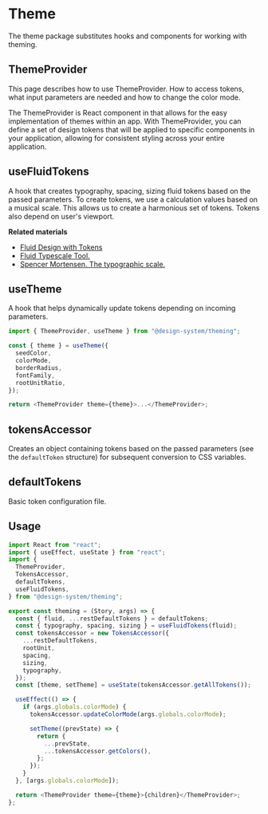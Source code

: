 
<Meta title="Design-system/Theme/Theme" component={ThemeProvider} />

# Theme

The theme package substitutes hooks and components for working with theming.

## ThemeProvider

This page describes how to use ThemeProvider. How to access tokens, what input parameters are needed and how to change the color mode.

The ThemeProvider is React component in that allows for the easy
implementation of themes within an app. With ThemeProvider, you can define a
set of design tokens that will be applied to specific components in your
application, allowing for consistent styling across your entire application.


<ArgsTable of={ThemeProvider} />

## useFluidTokens

A hook that creates typography, spacing, sizing fluid tokens based
on the passed parameters. To create tokens, we use a calculation values
based on a musical scale. This allows us to create a harmonious set of
tokens. Tokens also depend on user's viewport.

**Related materials**

- [Fluid Design with Tokens](https://www.youtube.com/watch?v=EbykWCBeqBg)
- [Fluid Typescale Tool.](https://fluid-tokenization.vercel.app/)
- [Spencer Mortensen. The typographic scale.](https://spencermortensen.com/articles/typographic-scale/)

## useTheme

A hook that helps dynamically update tokens depending on incoming parameters.

```javascript
import { ThemeProvider, useTheme } from "@design-system/theming";

const { theme } = useTheme({
  seedColor,
  colorMode,
  borderRadius,
  fontFamily,
  rootUnitRatio,
});

return <ThemeProvider theme={theme}>...</ThemeProvider>;
```

## tokensAccessor

Creates an object containing tokens based on the passed parameters (see the `defaultToken` structure) for subsequent conversion to CSS variables.

## defaultTokens

Basic token configuration file.

## Usage

```javascript
import React from "react";
import { useEffect, useState } from "react";
import {
  ThemeProvider,
  TokensAccessor,
  defaultTokens,
  useFluidTokens,
} from "@design-system/theming";

export const theming = (Story, args) => {
  const { fluid, ...restDefaultTokens } = defaultTokens;
  const { typography, spacing, sizing } = useFluidTokens(fluid);
  const tokensAccessor = new TokensAccessor({
    ...restDefaultTokens,
    rootUnit,
    spacing,
    sizing,
    typography,
  });
  const [theme, setTheme] = useState(tokensAccessor.getAllTokens());

  useEffect(() => {
    if (args.globals.colorMode) {
      tokensAccessor.updateColorMode(args.globals.colorMode);

      setTheme((prevState) => {
        return {
          ...prevState,
          ...tokensAccessor.getColors(),
        };
      });
    }
  }, [args.globals.colorMode]);

  return <ThemeProvider theme={theme}>{children}</ThemeProvider>;
};
```

